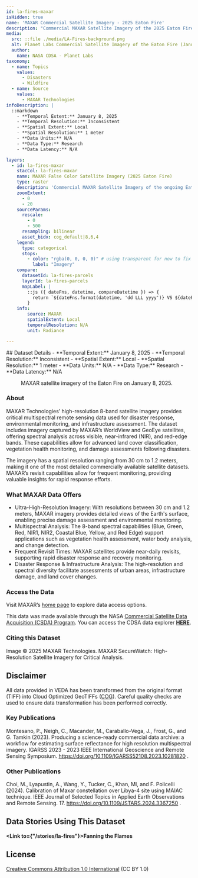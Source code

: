 ```yaml
---
id: la-fires-maxar
isHidden: true
name: 'MAXAR Commercial Satellite Imagery - 2025 Eaton Fire'
description: "Commercial MAXAR Satellite Imagery of the 2025 Eaton Fire while it was active on January 8, 2025."
media:
  src: ::file ./media/LA-Fires-background.png
  alt: Planet Labs Commercial Satellite Imagery of the Eaton Fire (January 9, 2025).
  author:
    name: NASA CDSA - Planet Labs
taxonomy:
  - name: Topics
    values:
      - Disasters
      - Wildfire
  - name: Source
    values:
      - MAXAR Technologies
infoDescription: |
  ::markdown
    - **Temporal Extent:** January 8, 2025
    - **Temporal Resolution:** Inconsistent
    - **Spatial Extent:** Local
    - **Spatial Resolution:** 1 meter
    - **Data Units:** N/A
    - **Data Type:** Research
    - **Data Latency:** N/A

layers:
  - id: la-fires-maxar
    stacCol: la-fires-maxar
    name: MAXAR False Color Satellite Imagery (2025 Eaton Fire)
    type: raster
    description: 'Commercial MAXAR Satellite Imagery of the ongoing Eaton Fire in Los Angeles County, California on January 8, 2025.'
    zoomExtent:
      - 0
      - 20
    sourceParams:
      rescale:
        - 0
        - 500
      resampling: bilinear
      asset_bidx: cog_default|8,6,4
    legend:
      type: categorical
      stops:
        - color: "rgba(0, 0, 0, 0)" # using transparent for now to fix the issues with scrollytelling
          label: "Imagery"
    compare:
      datasetId: la-fires-parcels
      layerId: la-fires-parcels
      mapLabel: |
        ::js ({ dateFns, datetime, compareDatetime }) => {
          return `${dateFns.format(datetime, 'dd LLL yyyy')} VS ${dateFns.format(compareDatetime, 'dd LLL yyyy')}`;
        }
    info:
        source: MAXAR
        spatialExtent: Local
        temporalResolution: N/A
        unit: Radiance

---
```


<Block>
  <Prose>
  ## Dataset Details
    - **Temporal Extent:** January 8, 2025
    - **Temporal Resolution:** Inconsistent
    - **Spatial Extent:** Local
    - **Spatial Resolution:** 1 meter
    - **Data Units:** N/A
    - **Data Type:** Research
    - **Data Latency:** N/A
  </Prose>
<Figure>
  <Map
    datasetId='la-fires-maxar'
    layerId='la-fires-maxar'
    dateTime='2025-01-08'
    zoom={15}
    center={[-118.15241, 34.1986]}
  />
  <Caption
    attrAuthor='NASA'
    attrUrl='https://nasa.gov/'
  >
    MAXAR satellite imagery of the Eaton Fire on January 8, 2025.
  </Caption>
</Figure>
</Block>

<Block>
  <Prose>

  ### About

  MAXAR Technologies’ high-resolution 8-band satellite imagery provides critical multispectral remote sensing data used for disaster response, environmental monitoring, and infrastructure assessment. The dataset includes imagery captured by MAXAR’s WorldView and GeoEye satellites, offering spectral analysis across visible, near-infrared (NIR), and red-edge bands. These capabilities allow for advanced land cover classification, vegetation health monitoring, and damage assessments following disasters.

  The imagery has a spatial resolution ranging from 30 cm to 1.2 meters, making it one of the most detailed commercially available satellite datasets. MAXAR’s revisit capabilities allow for frequent monitoring, providing valuable insights for rapid response efforts.

  </Prose>
</Block>

<Block>
  
  <Prose>

  ### What MAXAR Data Offers

  * Ultra-High-Resolution Imagery: With resolutions between 30 cm and 1.2 meters, MAXAR imagery provides detailed views of the Earth's surface, enabling precise damage assessment and environmental monitoring.
  * Multispectral Analysis: The 8-band spectral capabilities (Blue, Green, Red, NIR1, NIR2, Coastal Blue, Yellow, and Red Edge) support applications such as vegetation health assessment, water body analysis, and change detection.
  * Frequent Revisit Times: MAXAR satellites provide near-daily revisits, supporting rapid disaster response and recovery monitoring.
  * Disaster Response & Infrastructure Analysis: The high-resolution and spectral diversity facilitate assessments of urban areas, infrastructure damage, and land cover changes.

  </Prose>
</Block>

<Block>
  <Prose>
  
  ### Access the Data

  Visit MAXAR’s [home page](https://www.maxar.com/) to explore data access options. 
  
  This data was made available through the NASA [Commercial Satellite Data Acquisition (CSDA) Program](https://earthdata.nasa.gov/about/csda/vendor-planet). You can access the CDSA data explorer [**HERE**](https://csdap.earthdata.nasa.gov).

  </Prose>
</Block>

<Block>
  <Prose>
    
  ### Citing this Dataset

  Image © 2025 MAXAR Technologies. MAXAR SecureWatch: High-Resolution Satellite Imagery for Critical Analysis.
  
  </Prose>
</Block>

<Block>
  <Prose>
  
  ## Disclaimer

  All data provided in VEDA has been transformed from the original format (TIFF) into Cloud Optimized GeoTIFFs ([COG](https://www.cogeo.org)). Careful quality checks are used to ensure data transformation has been performed correctly.  
  
  </Prose>
</Block>

<Block>
  <Prose>

  ### Key Publications
  
  Montesano, P., Neigh, C., Macander, M., Caraballo-Vega, J., Frost, G., and G. Tamkin (2023). Producing a science-ready commercial data archive: a workflow for estimating surface reflectance for high resolution multispectral imagery. IGARSS 2023 - 2023 IEEE International Geoscience and Remote Sensing Symposium. https://doi.org/10.1109/IGARSS52108.2023.10281820 . 
 
  </Prose>
</Block>

<Block>
  <Prose>

  ### Other Publications
  
  Choi, M., Lyapustin, A., Wang, Y., Tucker, C., Khan, Ml, and F. Policelli (2024). Calibration of Maxar constellation over Libya-4 site using MAIAC technique. IEEE Journal of Selected Topics in Applied Earth Observations and Remote Sensing. 17. https://doi.org/10.1109/JSTARS.2024.3367250 .
  
  </Prose>
</Block>

<Block>
  <Prose>
  
  ## Data Stories Using This Dataset
  
  **<Link to={"/stories/la-fires"}>Fanning the Flames</Link>**

  </Prose>
</Block>

<Block>
  <Prose>
  
  ## License
  
  [Creative Commons Attribution 1.0 International](https://creativecommons.org/publicdomain/zero/1.0/legalcode) (CC BY 1.0)

  </Prose>
</Block>

